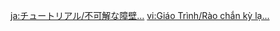 {{Tutorial
|title    = Inexplicable Barrier...
|subtitle = Exploration Knowledge
|type     = Adventure
|icon     = Icon Tutorial Combat.png
|about    = Thunder Barrier
|image1   = Tutorial Adventure Inexplicable Barrier... 1.png
|text1    = A kind of impenetrable shield known in Inazuma as a Thunder Barrier.<br>For some mysterious reason, receiving the acknowledgment of {{Color|help|Electrograna}} and carrying them with you allows you to pass through some such barriers unimpeded.
|image2   = Tutorial Adventure Inexplicable Barrier... 2.png
|text2    = However, some strong barriers can only be traversed with much stronger Electrograna. Perhaps offering {{Color|help|Electro Sigils}} to the Sacred Sakura at the Grand Narukami Shrine will one day allow you to pass through all areas shut off by Thunder Barriers.
|image3   = Tutorial Adventure Inexplicable Barrier... 3.png
|text3    = Some Thunder Barriers seal Thunderstones within them. These fragments of raw, unbridled energy can be temporarily suppressed with Electrograna.<br>While a Thunderstone is suppressed, the Thunder Barrier around it is removed.
|sort     = 6113
}}
<noinclude>
<!-- interwikis -->
[[ja:チュートリアル/不可解な障壁…]]
[[vi:Giáo Trình/Rào chắn kỳ lạ...]]
</noinclude>